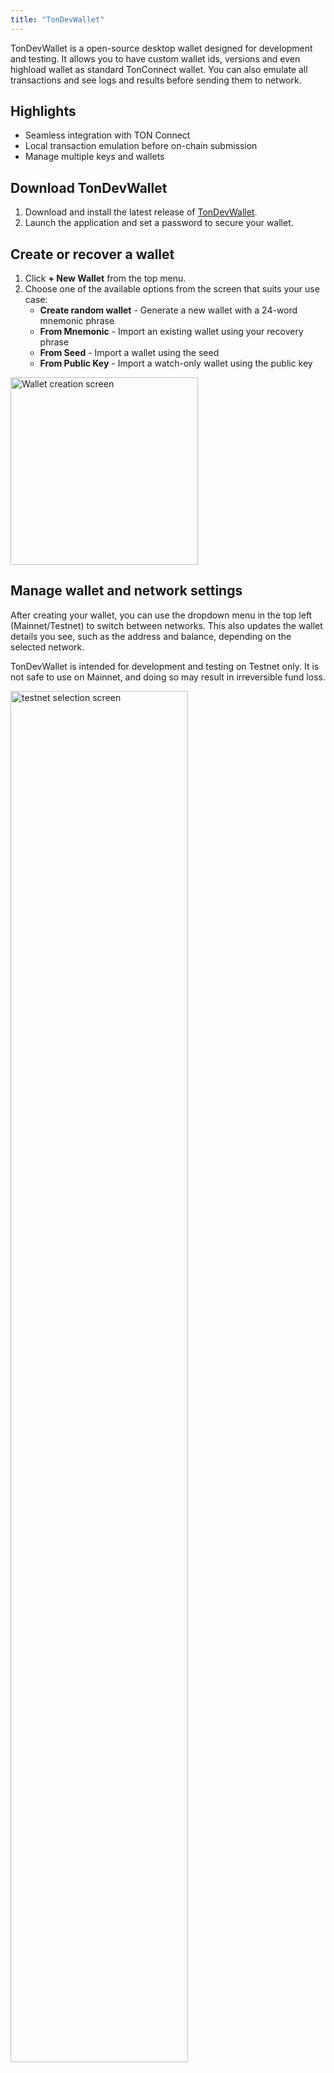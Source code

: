 ```yaml
---
title: "TonDevWallet"
---
```


TonDevWallet is a open-source desktop wallet designed for development and testing. It allows you to have custom wallet ids, versions and even highload wallet as standard TonConnect wallet. You can also emulate all transactions and see logs and results before sending them to network.

## Highlights

- Seamless integration with TON Connect
- Local transaction emulation before on-chain submission
- Manage multiple keys and wallets

## Download TonDevWallet

1. Download and install the latest release of [TonDevWallet](https://github.com/TonDevWallet/TonDevWallet/releases/tag/app-v0.7.2).
2. Launch the application and set a password to secure your wallet.

## Create or recover a wallet
1. Click **+ New Wallet** from the top menu.
2. Choose one of the available options from the screen that suits your use case:
   - **Create random wallet** - Generate a new wallet with a 24-word mnemonic phrase
   - **From Mnemonic** - Import an existing wallet using your recovery phrase
   - **From Seed** - Import a wallet using the seed
   - **From Public Key** - Import a watch-only wallet using the public key

<img 
  src="/resources/images/tondevwallet/wallet.png" 
  alt="Wallet creation screen"
  height="300"
  className="rounded-lg"
/>

## Manage wallet and network settings

After creating your wallet, you can use the dropdown menu in the top left (Mainnet/Testnet) to switch between networks. This also updates the wallet details you see, such as the address and balance, depending on the selected network.

<Warning>
TonDevWallet is intended for development and testing on Testnet only. It is not safe to use on Mainnet, and doing so may result in irreversible fund loss.
</Warning>

<img 
  src="/resources/images/tondevwallet/testnet.png" 
  alt="testnet selection screen"
  height="75%"
  width="75%"
  className="rounded-lg"
/>

In the wallet view, you can see the wallet address in _Bounceable, Non-Bounceable, and Raw formats_ and also your _Balance_ which updates once tokens are received.

Depending on which network (Mainnet or Testnet) you are connected to, the wallet address information displayed will change. This ensures you always interact with the correct chain environment.

## Get testnet tokens

You can get free test coins from [@testgiver_ton_bot](https://t.me/testgiver_ton_bot). Once you open the bot, paste your Testnet wallet address from TonDevWallet. The bot will send 2 TON to your address, and you can only request once per hour.

## Transfer Tokens and preview transaction

The wallet becomes active only after you approve and send your first outgoing transaction, which deploys the wallet contract to the blockchain. To send a token:

1. In your wallet view, click **Transfer**.
2. Fill in the fields as shown on screen:
   - **Recipient address** – enter your own wallet address (or another valid TON wallet if you want to test sending externally).
   - **Amount** – specify how much TON to send.
   - **Message mode** – select a mode from the dropdown (e.g. 0, 64, 128) and, if needed, tick any of the extra options such as fees, bounce, errors, or destroy.
   - **Optional payload** – you can also add a message, `stateInit`, or raw cell based on your use case.
3. Click **Emulate** to preview the transaction before sending.

<img 
  src="/resources/images/tondevwallet/transfer.png" 
  alt="transfer screen"
  height="75%"
  width="75%"
  className="rounded-lg"
/>

The local transaction emulation screen lets you preview how a transaction will behave before it’s sent to the TON blockchain. This way, you can verify the details and catch errors early without risking real execution.
You can also:
- Copy the transaction hash
- Download the transaction graph
- Open the transaction in a TON blockchain explorer

<img 
  src="/resources/images/tondevwallet/graph.png" 
  alt="Transaction graph screen"
  className="rounded-lg"
/>

Clicking **View Details** on the graph opens a detailed TVM execution trace, showing exactly how the transaction would be processed step by step.

<img 
  src="/resources/images/tondevwallet/tvm.png" 
  alt="TVM execution trace screen"
  className="rounded-lg"
/>

Once you are satisfied with the transaction results, click **Approve** to execute the transaction on the blockchain. You can also view this transaction with the [Testnet explorer](https://testnet.tonscan.org/).

## Connect TonDevWallet to a TonConnect dApp

To connect TonDevWallet with a TonConnect-enabled dApp, follow these steps:

1. In the dApp, open the wallet list and select **Tonkeeper** to display the connection QR code.
2. In TonDevWallet, click **TonConnect**.
3. TonDevWallet will automatically scan the QR code on your screen and establish the connection.

Once approved, your wallet is linked and ready to interact with the dApp.
